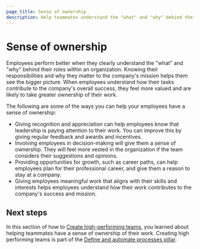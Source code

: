 ```yaml
---
page_title: Sense of ownership
description: Help teammates understand the "what" and "why" behind their roles within an organization.
---
```


# Sense of ownership

Employees perform better when they clearly understand the "what" and "why" behind their roles within an organization. Knowing their responsibilities and why they matter to the company's mission helps them see the bigger picture. When employees understand how their tasks contribute to the company's overall success, they feel more valued and are likely to take greater ownership of their work.

The following are some of the ways you can help your employees have a sense of ownership:

- Giving recognition and appreciation can help employees know that leadership is paying attention to their work. You can improve this by giving regular feedback and awards and incentives.
- Involving employees in decision-making will give them a sense of ownership. They will feel more vested in the organization if the team considers their suggestions and opinions.
- Providing opportunities for growth, such as career paths, can help employees plan for their professional career, and give them a reason to stay at a company.
- Giving employees meaningful work that aligns with their skills and interests helps employees understand how their work contributes to the company's success and mission.

## Next steps

In this section of how to [Create high-performing teams](/well-architected-framework/define-and-automate-processes/create-high-performing-teams), you learned about helping teammates have a sense of ownership of their work. Creating high performing teams is part of the [Define and automate processes pillar](/well-architected-framework/define-and-automate-processes).
